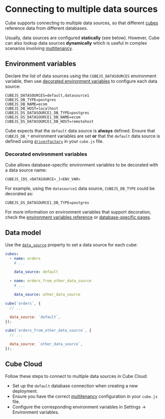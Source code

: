 # Connecting to multiple data sources

Cube supports connecting to multiple data sources, so that different
[cubes](/product/data-modeling/reference/cube) reference data from different
databases.

Usually, data sources are configured **statically** (see below). However, Cube
can also lookup data sources **dynamically** which is useful in complex
scenarios involving [multitenancy][ref-config-multitenancy].

## Environment variables

Declare the list of data sources using the `CUBEJS_DATASOURCES` environment
variable, then use
[decorated environment variables](#decorated-environment-variables) to configure
each data source:

```dotenv
CUBEJS_DATASOURCES=default,datasource1
CUBEJS_DB_TYPE=postgres
CUBEJS_DB_NAME=ecom
CUBEJS_DB_HOST=localhost
CUBEJS_DS_DATASOURCE1_DB_TYPE=postgres
CUBEJS_DS_DATASOURCE1_DB_NAME=ecom
CUBEJS_DS_DATASOURCE1_DB_HOST=remotehost
```

<InfoBox>

Cube expects that the `default` data source is **always** defined. Ensure that
`CUBEJS_DB_*` environment variables are set **or** that the `default` data
source is defined using [`driverFactory`][ref-config-ref-driverfactory] in your
`cube.js` file.

</InfoBox>

### Decorated environment variables

Cube allows database-specific environment variables to be decorated with a data
source name:

```dotenv
CUBEJS_[DS_<DATASOURCE>_]<ENV_VAR>
```

For example, using the `datasource1` data source, `CUBEJS_DB_TYPE` could be
decorated as:

```dotenv
CUBEJS_DS_DATASOURCE1_DB_TYPE=postgres
```

For more information on environment variables that support decoration, check the
[environment variables reference][ref-config-ref-env] or [database-specific
pages][ref-config-db].

## Data model

Use the [`data_source`](/product/data-modeling/reference/cube#data_source)
property to set a data source for each cube:

<CodeTabs>

```yaml
cubes:
  - name: orders
    # ...

    data_source: default

  - name: orders_from_other_data_source
    # ...

    data_source: other_data_source
```

```javascript
cube(`orders`, {
  // ...

  data_source: `default`,
});

cube(`orders_from_other_data_source`, {
  // ...

  data_source: `other_data_source`,
});
```

</CodeTabs>

[ref-config-ref-env]: /product/configuration/reference/environment-variables
[ref-config-ref-driverfactory]: /product/configuration/reference/config#driverfactory
[ref-config-db]: /product/configuration/data-sources
[ref-config-multitenancy]:
  /product/configuration/advanced/multitenancy#multitenancy-multitenancy-vs-multiple-data-sources

## Cube Cloud

Follow these steps to connect to multiple data sources in Cube Cloud:

- Set up the `default` database connection when creating a new deployment.
- Ensure you have the correct
  [multitenancy](/product/configuration/advanced/multitenancy) configuration in
  your `cube.js` file.
- Configure the corresponding environment variables in <Btn>Settings →
  Environment variables</Btn>.
